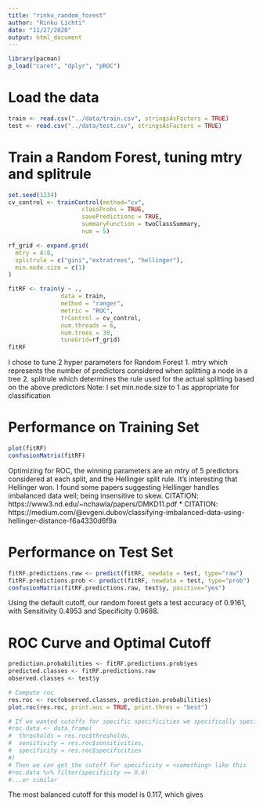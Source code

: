 ```yaml
---
title: "rinku_random_forest"
author: "Rinku Lichti"
date: "11/27/2020"
output: html_document
---
```


```r
library(pacman)
p_load("caret", "dplyr", "pROC")
```


# Load the data

```r
train <- read.csv("../data/train.csv", stringsAsFactors = TRUE)
test <- read.csv("../data/test.csv", stringsAsFactors = TRUE)
```

# Train a Random Forest, tuning mtry and splitrule

```r
set.seed(1234)
cv_control <- trainControl(method="cv", 
                     classProbs = TRUE,
                     savePredictions = TRUE,
                     summaryFunction = twoClassSummary,
                     num = 5)

rf_grid <- expand.grid(
  mtry = 4:8,
  splitrule = c("gini","extratrees", "hellinger"),
  min.node.size = c(1)
)

fitRF <- train(y ~ ., 
               data = train, 
               method = "ranger", 
               metric = "ROC",
               trControl = cv_control,
               num.threads = 6,
               num.trees = 30,
               tuneGrid=rf_grid)  
fitRF
```

I chose to tune 2 hyper parameters for Random Forest
1. mtry which represents the number of predictors considered when splitting a node in a tree
2. splitrule which determines the rule used for the actual splitting based on the above predictors
Note: I set min.node.size to 1 as appropriate for classification

# Performance on Training Set

```r
plot(fitRF)
confusionMatrix(fitRF)
```
Optimizing for ROC, the winning parameters are an mtry of 5 predictors considered at each split, and the Hellinger split rule.  It's interesting that Hellinger won. I found some papers suggesting Hellinger handles imbalanced data well; being insensitive to skew.*
* CITATION: https://www3.nd.edu/~nchawla/papers/DMKD11.pdf
* CITATION: https://medium.com/@evgeni.dubov/classifying-imbalanced-data-using-hellinger-distance-f6a4330d6f9a

# Performance on Test Set

```r
fitRF.predictions.raw <- predict(fitRF, newdata = test, type="raw")
fitRF.predictions.prob <- predict(fitRF, newdata = test, type="prob")
confusionMatrix(fitRF.predictions.raw, test$y, positive="yes")
```

Using the default cutoff, our random forest gets a test accuracy of 0.9161, with Sensitivity 0.4953 and Specificity 0.9688.

# ROC Curve and Optimal Cutoff

```r
prediction.probabilities <- fitRF.predictions.prob$yes
predicted.classes <- fitRF.predictions.raw
observed.classes <- test$y

# Compute roc
res.roc <- roc(observed.classes, prediction.probabilities)
plot.roc(res.roc, print.auc = TRUE, print.thres = "best")

# If we wanted cutoffs for specific specificities we specifically specify, we could do THIS:
#roc.data <- data_frame(
#  thresholds = res.roc$thresholds,
#  sensitivity = res.roc$sensitivities,
#  specificity = res.roc$specificities
#)
# Then we can get the cutoff for specificity = <something> like this
#roc.data %>% filter(specificity >= 0.6)
#...or similar

```
The most balanced cutoff for this model is 0.117, which gives 

